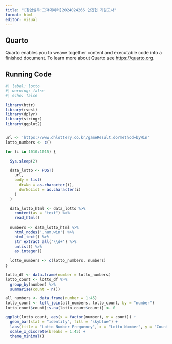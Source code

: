 ---
title: "[창업실무:고객데이터]2024024266 안진현 기말고사"
format: html
editor: visual
---

## Quarto

Quarto enables you to weave together content and executable code into a finished document. To learn more about Quarto see <https://quarto.org>.

## Running Code

```{r}
#| label: lotto
#| warning: false
#| echo: false

library(httr)
library(rvest)
library(dplyr)
library(stringr)
library(ggplot2)


url <- 'https://www.dhlottery.co.kr/gameResult.do?method=byWin'  
lotto_numbers <- c()

for (i in 1010:1015) {
 
  Sys.sleep(2)

  data_lotto <- POST(
    url, 
    body = list(
      drwNo = as.character(i),
      dwrNoList = as.character(i)
    )
  )

  data_lotto_html <- data_lotto %>% 
    content(as = "text") %>% 
    read_html()
  
  numbers <- data_lotto_html %>%
    html_nodes('.num.win') %>%
    html_text() %>%
    str_extract_all('\\d+') %>%
    unlist() %>%
    as.integer()
  
  lotto_numbers <- c(lotto_numbers, numbers)
}

lotto_df <- data.frame(number = lotto_numbers)
lotto_count <- lotto_df %>%
  group_by(number) %>%
  summarise(count = n())

all_numbers <- data.frame(number = 1:45)
lotto_count <- left_join(all_numbers, lotto_count, by = "number")
lotto_count$count[is.na(lotto_count$count)] <- 0

ggplot(lotto_count, aes(x = factor(number), y = count)) +
  geom_bar(stat = "identity", fill = "skyblue") +
  labs(title = "Lotto Number Frequency", x = "Lotto Number", y = "Count") +
  scale_x_discrete(breaks = 1:45) +
  theme_minimal()

```
